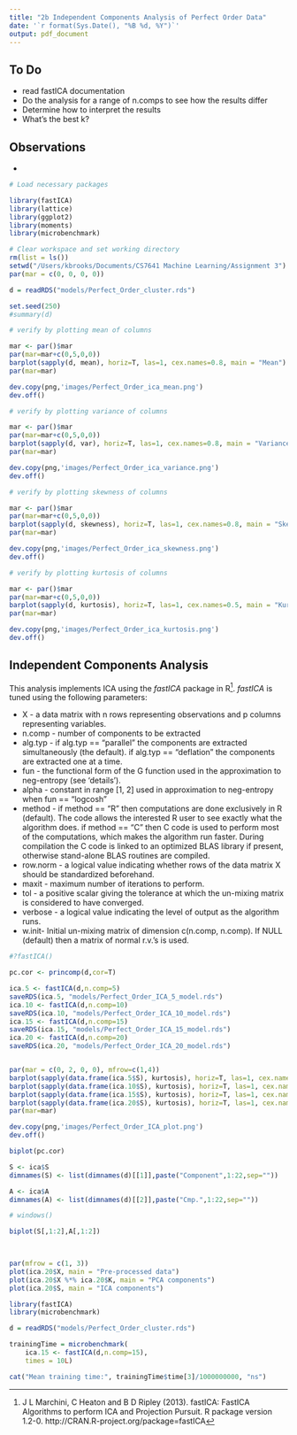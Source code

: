 ```yaml
---
title: "2b Independent Components Analysis of Perfect Order Data"
date: '`r format(Sys.Date(), "%B %d, %Y")`'
output: pdf_document
---
```


To Do
-----
* read fastICA documentation
* Do the analysis for a range of n.comps to see how the results differ
* Determine how to interpret the results
* What's the best k?

Observations
------------
* 

```r
# Load necessary packages 

library(fastICA)
library(lattice)
library(ggplot2)
library(moments)
library(microbenchmark)


```

```r
# Clear workspace and set working directory
rm(list = ls())
setwd("/Users/kbrooks/Documents/CS7641 Machine Learning/Assignment 3")
par(mar = c(0, 0, 0, 0))

d = readRDS("models/Perfect_Order_cluster.rds")

set.seed(250)
#summary(d)

```


```r

# verify by plotting mean of columns

mar <- par()$mar
par(mar=mar+c(0,5,0,0))
barplot(sapply(d, mean), horiz=T, las=1, cex.names=0.8, main = "Mean")
par(mar=mar)

dev.copy(png,'images/Perfect_Order_ica_mean.png')
dev.off()

# verify by plotting variance of columns

mar <- par()$mar
par(mar=mar+c(0,5,0,0))
barplot(sapply(d, var), horiz=T, las=1, cex.names=0.8, main = "Variance")
par(mar=mar)

dev.copy(png,'images/Perfect_Order_ica_variance.png')
dev.off()

# verify by plotting skewness of columns

mar <- par()$mar
par(mar=mar+c(0,5,0,0))
barplot(sapply(d, skewness), horiz=T, las=1, cex.names=0.8, main = "Skewness")
par(mar=mar)

dev.copy(png,'images/Perfect_Order_ica_skewness.png')
dev.off()

# verify by plotting kurtosis of columns

mar <- par()$mar
par(mar=mar+c(0,5,0,0))
barplot(sapply(d, kurtosis), horiz=T, las=1, cex.names=0.5, main = "Kurtosis")
par(mar=mar)

dev.copy(png,'images/Perfect_Order_ica_kurtosis.png')
dev.off()


```




Independent Components Analysis
-------------------------------

This analysis implements ICA using the _fastICA_ package in R[^fn-1]. _fastICA_ is tuned using the following parameters:

* X - a data matrix with n rows representing observations and p columns representing variables.
* n.comp - number of components to be extracted
* alg.typ	- if alg.typ == "parallel" the components are extracted simultaneously (the default). if alg.typ == "deflation" the components are extracted one at a time.
* fun	- the functional form of the G function used in the approximation to neg-entropy (see ‘details’).
* alpha	- constant in range [1, 2] used in approximation to neg-entropy when fun == "logcosh"
* method - if method == "R" then computations are done exclusively in R (default). The code allows the interested R user to see exactly what the algorithm does. if method == "C" then C code is used to perform most of the computations, which makes the algorithm run faster. During compilation the C code is linked to an optimized BLAS library if present, otherwise stand-alone BLAS routines are compiled.
* row.norm - a logical value indicating whether rows of the data matrix X should be standardized beforehand.
* maxit	- maximum number of iterations to perform.
* tol	- a positive scalar giving the tolerance at which the un-mixing matrix is considered to have converged.
* verbose	- a logical value indicating the level of output as the algorithm runs.
* w.init- Initial un-mixing matrix of dimension c(n.comp, n.comp). If NULL (default) then a matrix of normal r.v.'s is used.

[^fn-1]: J L Marchini, C Heaton and B D Ripley (2013). fastICA: FastICA Algorithms to perform ICA and Projection Pursuit. R package version 1.2-0. http://CRAN.R-project.org/package=fastICA


```r

#?fastICA()

pc.cor <- princomp(d,cor=T)

ica.5 <- fastICA(d,n.comp=5)
saveRDS(ica.5, "models/Perfect_Order_ICA_5_model.rds")
ica.10 <- fastICA(d,n.comp=10)
saveRDS(ica.10, "models/Perfect_Order_ICA_10_model.rds")
ica.15 <- fastICA(d,n.comp=15)
saveRDS(ica.15, "models/Perfect_Order_ICA_15_model.rds")
ica.20 <- fastICA(d,n.comp=20)
saveRDS(ica.20, "models/Perfect_Order_ICA_20_model.rds")


par(mar = c(0, 2, 0, 0), mfrow=c(1,4))
barplot(sapply(data.frame(ica.5$S), kurtosis), horiz=T, las=1, cex.names=0.5, main = "k = 5")
barplot(sapply(data.frame(ica.10$S), kurtosis), horiz=T, las=1, cex.names=0.5, main = "k = 10")
barplot(sapply(data.frame(ica.15$S), kurtosis), horiz=T, las=1, cex.names=0.5, main = "k = 15")
barplot(sapply(data.frame(ica.20$S), kurtosis), horiz=T, las=1, cex.names=0.5, main = "k = 20")
par(mar=mar)

dev.copy(png,'images/Perfect_Order_ICA_plot.png')
dev.off()

biplot(pc.cor)

S <- ica$S
dimnames(S) <- list(dimnames(d)[[1]],paste("Component",1:22,sep=""))

A <- ica$A
dimnames(A) <- list(dimnames(d)[[2]],paste("Cmp.",1:22,sep=""))

# windows()

biplot(S[,1:2],A[,1:2])

                    


```


```r
par(mfrow = c(1, 3))
plot(ica.20$X, main = "Pre-processed data")
plot(ica.20$X %*% ica.20$K, main = "PCA components")
plot(ica.20$S, main = "ICA components")
```


```r

library(fastICA)
library(microbenchmark)

d = readRDS("models/Perfect_Order_cluster.rds")

trainingTime = microbenchmark(
    ica.15 <- fastICA(d,n.comp=15), 
    times = 10L)

cat("Mean training time:", trainingTime$time[3]/1000000000, "ns")
```
